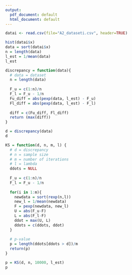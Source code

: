 ```yaml
---
output:
  pdf_document: default
  html_document: default
---
```

```r
datai <- read.csv(file="A2_dataseti.csv", header=TRUE)

hist(datai$x)
data = sort(datai$x)
n = length(data)
l_est = 1/mean(data)
l_est

discrepancy = function(data){
  # data = dataset
  n = length(data)
  
  F_u = c(1:n)/n
  F_l = F_u - 1/n
  Fu_diff = abs(pexp(data, l_est) - F_u)
  Fl_diff = abs(pexp(data, l_est) - F_l)
  
  diff = c(Fu_diff, Fl_diff)
  return (max(diff))
}

d = discrepancy(data)
d

KS = function(d, n, m, l) {
  # d = discrepancy
  # n = sample size
  # m = number of iterations
  # l = lambda
  ddots = NULL
  
  F_u = c(1:n)/n
  F_l = F_u - 1/n
  
  for(i in 1:m){
    newdata = sort(rexp(n,l))
    new_l = 1/mean(newdata)
    F = pexp(newdata, new_l)
    U = abs(F_u-F)
    L = abs(F_l-F)
    ddot = max(U, L)
    ddots = c(ddots, ddot)
  }
  
  # p-value
  p = length(ddots[ddots > d])/m
  return(p)
}

p = KS(d, n, 10000, l_est)
p
```